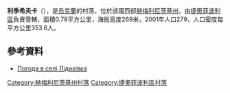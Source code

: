 {{coord|49|51|28|N|26|30|49|E|scale:100000|display=title}}

'''利季希夫卡'''（{{lang-uk|Лідихівка}}），是[[烏克蘭|烏克蘭]]的村落，位於該國西部[[赫梅利尼茨基州|赫梅利尼茨基州]]，由[[捷奧菲波利區|捷奧菲波利區]]負責管轄，面積0.79平方公里，海拔高度269米，2001年人口279，人口密度每平方公里353.6人。

==參考資料==
* [http://weather.in.ua/ua/hmel'nickaja/13544 Погода в селі Лідихівка]{{Wayback|url=http://weather.in.ua/ua/hmel'nickaja/13544 |date=20111220143301 }}

{{DEFAULTSORT:Лідихівка}}
[[Category:赫梅利尼茨基州村落|Category:赫梅利尼茨基州村落]]
[[Category:捷奧菲波利區村落|Category:捷奧菲波利區村落]]


{{Khmelnytskyi-geo-stub}}